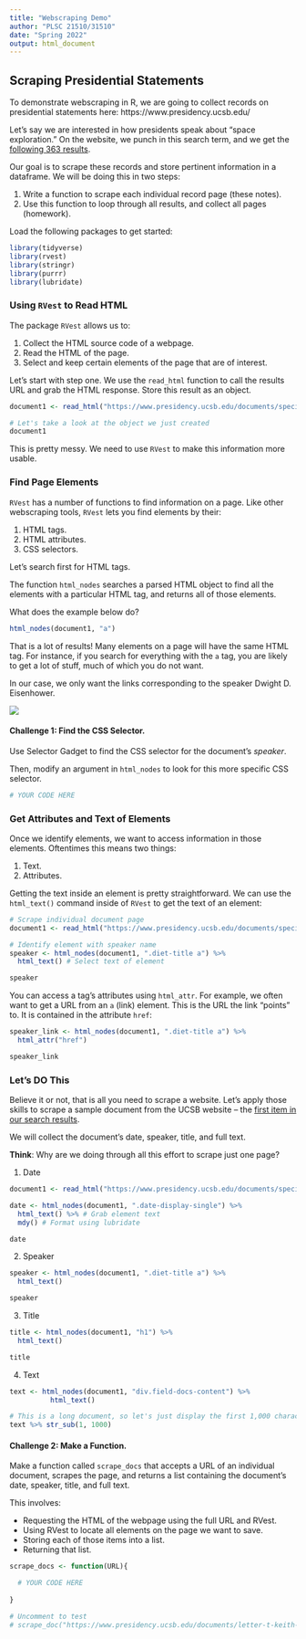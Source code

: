 ```yaml
---
title: "Webscraping Demo"
author: "PLSC 21510/31510"
date: "Spring 2022"
output: html_document
---
```


## Scraping Presidential Statements

To demonstrate webscraping in R, we are going to collect records on presidential statements here: https://www.presidency.ucsb.edu/

Let's say we are interested in how presidents speak about "space exploration." On the website, we punch in this search term, and we get the [following 363 results](https://www.presidency.ucsb.edu/advanced-search?field-keywords=%22space+exploration%22&field-keywords2=&field-keywords3=&from%5Bdate%5D=&to%5Bdate%5D=&person2=&items_per_page=100). 

Our goal is to scrape these records and store pertinent information in a dataframe. We will be doing this in two steps:

1. Write a function to scrape each individual record page (these notes).
2. Use this function to loop through all results, and collect all pages (homework).

Load the following packages to get started:

```r
library(tidyverse)
library(rvest)
library(stringr)
library(purrr)
library(lubridate)
```

### Using `RVest` to Read HTML

The package `RVest` allows us to:

1. Collect the HTML source code of a webpage.
2. Read the HTML of the page.
3. Select and keep certain elements of the page that are of interest.

Let's start with step one. We use the `read_html` function to call the results URL and grab the HTML response. Store this result as an object.

```r
document1 <- read_html("https://www.presidency.ucsb.edu/documents/special-message-the-congress-relative-space-science-and-exploration")

# Let's take a look at the object we just created
document1
```
This is pretty messy. We need to use `RVest` to make this information more usable.

### Find Page Elements

`RVest` has a number of functions to find information on a page. Like other webscraping tools, `RVest` lets you find elements by their:

1. HTML tags.
2. HTML attributes.
3. CSS selectors.

Let's search first for HTML tags.

The function `html_nodes` searches a parsed HTML object to find all the elements with a particular HTML tag, and returns all of those elements.

What does the example below do?

```r
html_nodes(document1, "a")
```

That is a lot of results! Many elements on a page will have the same HTML tag. For instance, if you search for everything with the `a` tag, you are likely to get a lot of stuff, much of which you do not want. 

In our case, we only want the links corresponding to the speaker Dwight D. Eisenhower.

![](img/scraping-links.png)

#### Challenge 1: Find the CSS Selector. 

Use Selector Gadget to find the CSS selector for the document's *speaker*.

Then, modify an argument in `html_nodes` to look for this more specific CSS selector.

```r
# YOUR CODE HERE
```

### Get Attributes and Text of Elements

Once we identify elements, we want to access information in those elements. Oftentimes this means two things:

1) Text.
2) Attributes.

Getting the text inside an element is pretty straightforward. We can use the `html_text()` command inside of `RVest` to get the text of an element:

```r
# Scrape individual document page
document1 <- read_html("https://www.presidency.ucsb.edu/documents/special-message-the-congress-relative-space-science-and-exploration")

# Identify element with speaker name
speaker <- html_nodes(document1, ".diet-title a") %>% 
  html_text() # Select text of element

speaker
```

You can access a tag's attributes using `html_attr`. For example, we often want to get a URL from an `a` (link) element. This is the URL the link "points" to. It is contained in the attribute `href`:

```r
speaker_link <- html_nodes(document1, ".diet-title a") %>% 
  html_attr("href")

speaker_link
```

### Let's DO This

Believe it or not, that is all you need to scrape a website. Let's apply those skills to scrape a sample document from the UCSB website -- the [first item in our search results]("http://www.presidency.ucsb.edu/documents/letter-t-keith-glennan-administrator-national-aeronautics-and-space-administration"). 

We will collect the document's date, speaker, title, and full text.

**Think**: Why are we doing through all this effort to scrape just one page?

1. Date

```r
document1 <- read_html("https://www.presidency.ucsb.edu/documents/special-message-the-congress-relative-space-science-and-exploration")

date <- html_nodes(document1, ".date-display-single") %>%
  html_text() %>% # Grab element text
  mdy() # Format using lubridate

date
```

2. Speaker

```r
speaker <- html_nodes(document1, ".diet-title a") %>%
  html_text()

speaker
```

3. Title

```r
title <- html_nodes(document1, "h1") %>%
  html_text()

title
```

4. Text

```r
text <- html_nodes(document1, "div.field-docs-content") %>%
          html_text()

# This is a long document, so let's just display the first 1,000 characters
text %>% str_sub(1, 1000) 
```

#### Challenge 2: Make a Function.

Make a function called `scrape_docs` that accepts a URL of an individual document, scrapes the page, and returns a list containing the document's date, speaker, title, and full text.

This involves:

- Requesting the HTML of the webpage using the full URL and RVest.
- Using RVest to locate all elements on the page we want to save.
- Storing each of those items into a list.
- Returning that list.

```r
scrape_docs <- function(URL){

  # YOUR CODE HERE
  
}

# Uncomment to test
# scrape_doc("https://www.presidency.ucsb.edu/documents/letter-t-keith-glennan-administrator-national-aeronautics-and-space-administration")
```
